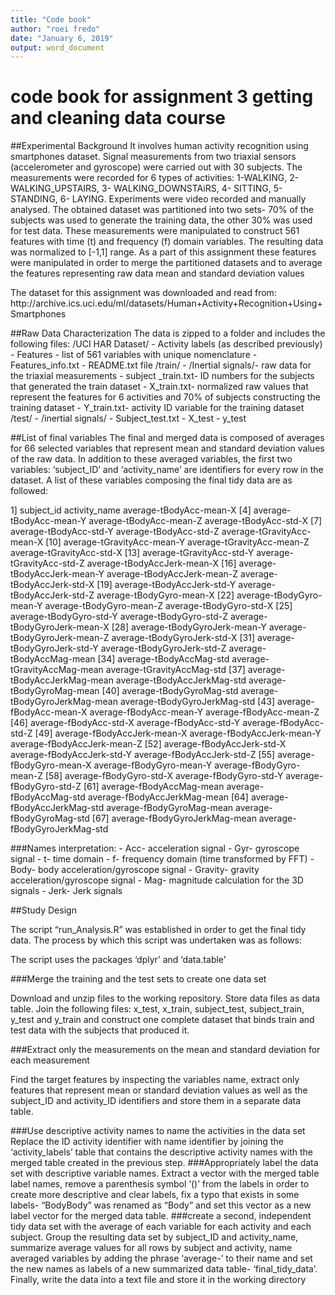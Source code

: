 ```yaml
---
title: "Code book"
author: "roei fredo"
date: "January 6, 2019"
output: word_document
---
```


# code book for assignment 3 getting and cleaning data course

##Experimental Background
It involves human activity recognition using smartphones dataset. 
Signal measurements from two triaxial sensors (accelerometer and gyroscope) were carried out with 30 subjects. The measurements were recorded for 6 types of activities: 1-WALKING, 2- WALKING_UPSTAIRS, 3- WALKING_DOWNSTAiRS, 4- SITTING, 5- STANDING, 6- LAYING. Experiments were video recorded and manually analysed.
The obtained dataset was partitioned into two sets- 70% of the subjects was used to generate the training data, the other 30% was used for test data. These measurements were manipulated to construct 561 features with time (t) and frequency (f) domain variables. The resulting data was normalized to [-1,1] range.
As a part of this assignment these features were manipulated in order to merge the partitioned datasets and to average the features representing raw data mean and standard deviation values 

The dataset for this assignment was downloaded and read from:
http://archive.ics.uci.edu/ml/datasets/Human+Activity+Recognition+Using+Smartphones

##Raw Data Characterization
The data is zipped to a folder and includes the following files:
/UCI HAR Dataset/
-	Activity labels (as described previously)
-	Features - list of 561 variables with unique nomenclature
-	Features_info.txt
-	README.txt file
/train/
-	/Inertial signals/- raw data for the triaxial measurements
-	subject _train.txt- ID numbers for the subjects that generated the train dataset
-	X_train.txt- normalized raw values that represent the features for 6 activities and 70% of subjects constructing the training dataset
-	Y_train.txt-  activity ID variable for the training dataset
/test/
-	/inertial signals/
-	Subject_test.txt
-	X_test
-	y_test

##List of final variables 
The final and merged data is composed of averages for 66 selected variables that represent mean and standard deviation values of the raw data. In addition to these averaged variables, the first two variables: ‘subject_ID’ and ‘activity_name’  are identifiers for every row in the dataset.
A list of these variables composing the final tidy data are as followed:



1]	subject_id	activity_name	average-tBodyAcc-mean-X
[4]	average-tBodyAcc-mean-Y	average-tBodyAcc-mean-Z	average-tBodyAcc-std-X
[7]	average-tBodyAcc-std-Y	average-tBodyAcc-std-Z	average-tGravityAcc-mean-X
[10]	average-tGravityAcc-mean-Y	average-tGravityAcc-mean-Z	average-tGravityAcc-std-X
[13]	average-tGravityAcc-std-Y	average-tGravityAcc-std-Z	average-tBodyAccJerk-mean-X
[16]	average-tBodyAccJerk-mean-Y	average-tBodyAccJerk-mean-Z	average-tBodyAccJerk-std-X
[19]	average-tBodyAccJerk-std-Y	average-tBodyAccJerk-std-Z	average-tBodyGyro-mean-X
[22]	average-tBodyGyro-mean-Y	average-tBodyGyro-mean-Z	average-tBodyGyro-std-X
[25]	average-tBodyGyro-std-Y	average-tBodyGyro-std-Z	average-tBodyGyroJerk-mean-X
[28]	average-tBodyGyroJerk-mean-Y	average-tBodyGyroJerk-mean-Z	average-tBodyGyroJerk-std-X
[31]	average-tBodyGyroJerk-std-Y	average-tBodyGyroJerk-std-Z	average-tBodyAccMag-mean
[34]	average-tBodyAccMag-std	average-tGravityAccMag-mean	average-tGravityAccMag-std
[37]	average-tBodyAccJerkMag-mean	average-tBodyAccJerkMag-std	average-tBodyGyroMag-mean
[40]	average-tBodyGyroMag-std	average-tBodyGyroJerkMag-mean	average-tBodyGyroJerkMag-std
[43]	average-fBodyAcc-mean-X	average-fBodyAcc-mean-Y	average-fBodyAcc-mean-Z
[46]	average-fBodyAcc-std-X	average-fBodyAcc-std-Y	average-fBodyAcc-std-Z
[49]	average-fBodyAccJerk-mean-X	average-fBodyAccJerk-mean-Y	average-fBodyAccJerk-mean-Z
[52]	average-fBodyAccJerk-std-X	average-fBodyAccJerk-std-Y	average-fBodyAccJerk-std-Z
[55]	average-fBodyGyro-mean-X	average-fBodyGyro-mean-Y	average-fBodyGyro-mean-Z
[58]	average-fBodyGyro-std-X	average-fBodyGyro-std-Y	average-fBodyGyro-std-Z
[61]	average-fBodyAccMag-mean	average-fBodyAccMag-std	average-fBodyAccJerkMag-mean
[64]	average-fBodyAccJerkMag-std	average-fBodyGyroMag-mean	average-fBodyGyroMag-std
[67]	average-fBodyGyroJerkMag-mean	average-fBodyGyroJerkMag-std	

###Names interpretation:
-	Acc- acceleration signal
-	Gyr- gyroscope signal
-	t- time domain
-	f- frequency domain (time transformed by FFT)
-	Body- body acceleration/gyroscope signal
-	Gravity- gravity acceleration/gyroscope signal
-	Mag-  magnitude calculation for the 3D signals
-	Jerk- Jerk signals

##Study Design

The script “run_Analysis.R” was established in order to get the final tidy data. The process by which this script was undertaken was as follows:

The script uses the packages ‘dplyr’ and ‘data.table’




###Merge the training and the test sets to create one data set 

Download and unzip files to the working repository. Store data files as data table.
Join the following files: x_test, x_train, subject_test, subject_train, y_test and y_train and construct one complete dataset that binds train and test data with the subjects that produced it. 

###Extract only the measurements on the mean and standard deviation for each measurement

Find the target features by inspecting the variables name, extract only features that represent mean or standard deviation values as well as the subject_ID and activity_ID identifiers  and store them in a separate data table.

###Use descriptive activity names to name the activities in the data set
Replace the ID activity identifier with name identifier by joining the ‘activity_labels’ table that contains the descriptive activity names with the merged table created in the previous step. 
###Appropriately label the data set with descriptive variable names.
Extract a vector with the merged table label names, remove a parenthesis symbol ‘()’ from the labels in order to create more descriptive and clear labels, fix a typo that exists in some labels- “BodyBody” was renamed as “Body” and set this vector as a new label vector for the merged data table.
###create a second, independent tidy data set with the average of each variable for each activity and each subject.
Group the resulting data set by subject_ID and activity_name, summarize average values for all rows by subject and activity, name averaged variables by adding the phrase ‘average-’ to their name and set the new names as labels of a new summarized data table- ‘final_tidy_data’.
Finally, write the data into a text file and store it in the working directory



